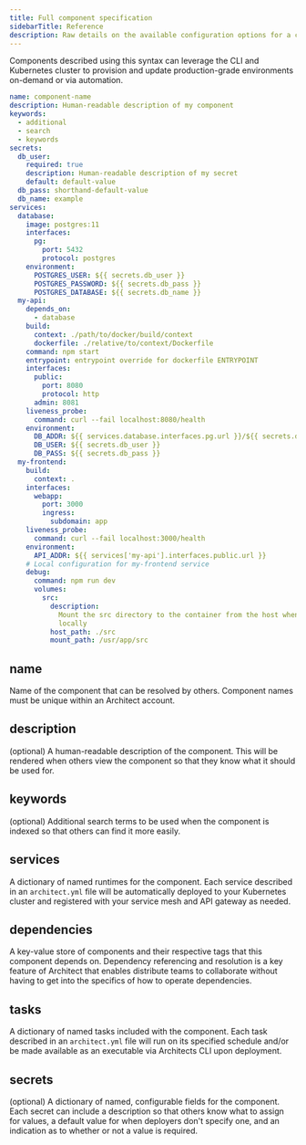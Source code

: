 ```yaml
---
title: Full component specification
sidebarTitle: Reference
description: Raw details on the available configuration options for a component
---
```


Components described using this syntax can leverage the CLI and Kubernetes
cluster to provision and update production-grade environments on-demand or via
automation.

```yaml
name: component-name
description: Human-readable description of my component
keywords:
  - additional
  - search
  - keywords
secrets:
  db_user:
    required: true
    description: Human-readable description of my secret
    default: default-value
  db_pass: shorthand-default-value
  db_name: example
services:
  database:
    image: postgres:11
    interfaces:
      pg:
        port: 5432
        protocol: postgres
    environment:
      POSTGRES_USER: ${{ secrets.db_user }}
      POSTGRES_PASSWORD: ${{ secrets.db_pass }}
      POSTGRES_DATABASE: ${{ secrets.db_name }}
  my-api:
    depends_on:
      - database
    build:
      context: ./path/to/docker/build/context
      dockerfile: ./relative/to/context/Dockerfile
    command: npm start
    entrypoint: entrypoint override for dockerfile ENTRYPOINT
    interfaces:
      public:
        port: 8080
        protocol: http
      admin: 8081
    liveness_probe:
      command: curl --fail localhost:8080/health
    environment:
      DB_ADDR: ${{ services.database.interfaces.pg.url }}/${{ secrets.db_name }}
      DB_USER: ${{ secrets.db_user }}
      DB_PASS: ${{ secrets.db_pass }}
  my-frontend:
    build:
      context: .
    interfaces:
      webapp:
        port: 3000
        ingress:
          subdomain: app
    liveness_probe:
      command: curl --fail localhost:3000/health
    environment:
      API_ADDR: ${{ services['my-api'].interfaces.public.url }}
    # Local configuration for my-frontend service
    debug:
      command: npm run dev
      volumes:
        src:
          description:
            Mount the src directory to the container from the host when running
            locally
          host_path: ./src
          mount_path: /usr/app/src
```

## name

Name of the component that can be resolved by others. Component names must be
unique within an Architect account.

## description

(optional) A human-readable description of the component. This will be rendered
when others view the component so that they know what it should be used for.

## keywords

(optional) Additional search terms to be used when the component is indexed so
that others can find it more easily.

## services

A dictionary of named runtimes for the component. Each service described in an
`architect.yml` file will be automatically deployed to your Kubernetes cluster
and registered with your service mesh and API gateway as needed.

<Card
  title="Learn more about configuring services"
  href="/components/services/"
/>

## dependencies

A key-value store of components and their respective tags that this component
depends on. Dependency referencing and resolution is a key feature of Architect
that enables distribute teams to collaborate without having to get into the
specifics of how to operate dependencies.

<Card
  title="Learn more about configuring dependencies"
  href="/components/dependencies/"
/>

## tasks

A dictionary of named tasks included with the component. Each task described in
an `architect.yml` file will run on its specified schedule and/or be made
available as an executable via Architects CLI upon deployment.

<Card title="Learn more about configuring tasks" href="/components/tasks/" />

## secrets

(optional) A dictionary of named, configurable fields for the component. Each
secret can include a description so that others know what to assign for values,
a default value for when deployers don't specify one, and an indication as to
whether or not a value is required.

<Card
  title="Learn more about configuring secrets"
  href="/components/secrets/"
/>
